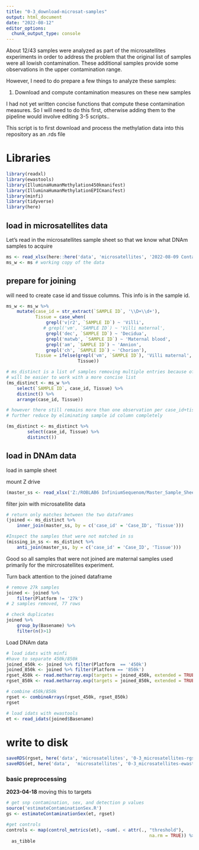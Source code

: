 ```yaml
---
title: "0-3_download-microsat-samples"
output: html_document
date: "2022-08-12"
editor_options: 
  chunk_output_type: console
---
```


About 12/43 samples were analyzed as part of the microsatellites experiments in order to address the problem that the original list of samples were all lowish contamination. These additional samples provide some observations in the upper contamination range.

However, I need to do prepare a few things to analyze these samples:

1. Download and compute contamination measures on these new samples

I had not yet written concise functions that compute these contamination measures. So I will need to do this first, otherwise adding them to the pipeline would involve editing 3-5 scripts..

This script is to first download and process the methylation data into this repository as an .rds file

# Libraries

```r
library(readxl)
library(ewastools)
library(IlluminaHumanMethylation450kmanifest)
library(IlluminaHumanMethylationEPICmanifest)
library(minfi)
library(tidyverse)
library(here)
```

## load in microsatellites data

Let's read in the microsatellites sample sheet so that we know what DNAm samples to acquire

```r
ms <- read_xlsx(here::here('data', 'microsatellites', '2022-08-09 Contamination study result database_EA.xlsx'))
ms_w <- ms # working copy of the data
```

## prepare for joining 

will need to create case id and tissue columns. This info is in the sample id.

```r
ms_w <- ms_w %>%
    mutate(case_id = str_extract(`SAMPLE ID`, '\\D+\\d+'),
           Tissue = case_when(
               grepl('v|r2', `SAMPLE ID`) ~ 'Villi',
              # grepl('vm', `SAMPLE ID`) ~ 'Villi maternal',
               grepl('dec', `SAMPLE ID`) ~ 'Decidua',
               grepl('matwb', `SAMPLE ID`) ~ 'Maternal blood',
               grepl('am', `SAMPLE ID`) ~ 'Amnion',
               grepl('ch', `SAMPLE ID`) ~ 'Chorion'),
           Tissue = ifelse(grepl('vm', `SAMPLE ID`), 'Villi maternal',
                           Tissue))

# ms_distinct is a list of samples removing multiple entries because of multiple microsatellite markers
# will be easier to work with a more concise list
(ms_distinct <- ms_w %>%
    select(`SAMPLE ID`, case_id, Tissue) %>%
    distinct() %>%
    arrange(case_id, Tissue))

# however there still remains more than one observation per case_id+tissue for some, because different villi combinations were sometimes tested (v1+v2 versus vc)
# further reduce by eliminating sample id column completely

(ms_distinct <- ms_distinct %>%
        select(case_id, Tissue) %>%
        distinct())
```

## load in DNAm data

load in sample sheet

mount Z drive

```r
(master_ss <- read_xlsx('Z:/ROBLAB6 InfiniumSequenom/Master_Sample_Sheet.xlsx'))
```


filter join with microsatellite data

```r
# return only matches between the two dataframes
(joined <- ms_distinct %>%
    inner_join(master_ss, by = c('case_id' = 'Case_ID', 'Tissue')))
```

```r
#Inspect the samples that were not matched in ss
(missing_in_ss <- ms_distinct %>%
    anti_join(master_ss, by = c('case_id' = 'Case_ID', 'Tissue')))
```

Good so all samples that were not joined are maternal samples used primarily for the mircrosatellites experiment.

Turn back attention to the joined dataframe

```r
# remove 27k samples
joined <- joined %>%
    filter(Platform != '27k')
# 2 samples removed, 77 rows
```

```r
# check duplicates
joined %>% 
    group_by(Basename) %>%
    filter(n()>1)
```

Load DNAm data

```r
# load idats with minfi
#have to separate 450k/850k
joined_450k <- joined %>% filter(Platform  == '450k')
joined_850k <- joined %>% filter(Platform == '850k')
rgset_450k <- read.metharray.exp(targets = joined_450k, extended = TRUE, force = TRUE)
rgset_850k <- read.metharray.exp(targets = joined_850k, extended = TRUE, force = TRUE)
```

```r
# combine 450k/850k
rgset <- combineArrays(rgset_450k, rgset_850k)
rgset
```


```r
# load idats with ewastools
et <- read_idats(joined$Basename)
```

# write to disk

```r
saveRDS(rgset, here('data', 'microsatellites', '0-3_microsatellites-rgset.rds'))
saveRDS(et, here('data',  'microsatellites', '0-3_microsatellites-ewastools.rds'))  
```

### basic preprocessing

**2023-04-18** moving this to targets

```r
# get snp contamination, sex, and detection p values
source('estimateContaminationSex.R')
gs <- estimateContaminationSex(et, rgset)
```

```r
#get controls
controls <- map(control_metrics(et), ~sum(. < attr(., "threshold"), 
                                                      na.rm = TRUE)) %>% 
  as_tibble 
```

